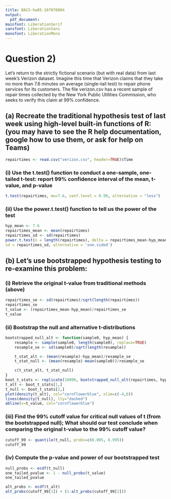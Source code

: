 ```yaml
---
title: BACS-hw05-107070004
output:
  pdf_document:
mainfont: LiberationSerif
sansfont: LiberationSans
monofont: LiberationMono
---
```


# Question 2)

Let’s return to the strictly fictional scenario (but with real data) from last week’s Verizon dataset. Imagine this time that Verizon claims that they take no more than 7.6 minutes on average (single-tail test) to repair phone services for its customers. The file verizon.csv has a recent sample of repair times collected by the New York Public Utilities Commission, who seeks to verify this claim at 99% confidence.

## (a) Recreate the traditional hypothesis test of last week using high-level built-in functions of R: (you may have to see the R help documentation, google how to use them, or ask for help on Teams)

```r
repairtimes <- read.csv("verizon.csv", header=TRUE)$Time
```

### (i) Use the t.test() function to conduct a one-sample, one-tailed t-test: report 99% confidence interval of the mean, t-value, and p-value

```r
t.test(repairtimes, mu=7.6, conf.level = 0.99, alternative = "less")
```

### (ii) Use the power.t.test() function to tell us the power of the test

```r
hyp_mean <- 7.6
repairtimes_mean <- mean(repairtimes)
repairtimes_sd <- sd(repairtimes)
power.t.test(n = length(repairtimes), delta = repairtimes_mean-hyp_mean,
sd = repairtimes_sd, alternative = 'one.sided')
```

## (b) Let’s use bootstrapped hypothesis testing to re-examine this problem:

### (i) Retrieve the original t-value from traditional methods (above)

```r
repairtimes_se <- sd(repairtimes)/sqrt(length(repairtimes))
repairtimes_se
t_value <- (repairtimes_mean-hyp_mean)/repairtimes_se
t_value
```

### (ii) Bootstrap the null and alternative t-distributions

```r
bootstrapped_null_alt <- function(sample0, hyp_mean) {
    resample <- sample(sample0, length(sample0), replace=TRUE)
    resample_se <- sd(sample0)/sqrt(length(resample))

    t_stat_alt <- (mean(resample)-hyp_mean)/resample_se
    t_stat_null <- (mean(resample)-mean(sample0))/resample_se

    c(t_stat_alt, t_stat_null)
}
boot_t_stats <- replicate(10000, bootstrapped_null_alt(repairtimes, hyp_mean))
t_alt <- boot_t_stats[1,]
t_null <- boot_t_stats[2,]
plot(density(t_alt), col="cornflowerblue", xlim=c(-4,6))
lines(density(t_null), lty="dashed")
abline(v=t_value, col="cornflowerblue")
```

### (iii) Find the 99% cutoff value for critical null values of t (from the bootstrapped null); What should our test conclude when comparing the original t-value to the 99% cutoff value?

```r
cutoff_99 <- quantile(t_null, probs=c(0.005, 0.995))
cutoff_99
```

### (iv) Compute the p-value and power of our bootstrapped test

```r
null_probs <- ecdf(t_null)
one_tailed_pvalue <- 1 - null_probs(t_value)
one_tailed_pvalue

alt_probs <- ecdf(t_alt)
alt_probs(cutoff_99[1]) + (1-alt_probs(cutoff_99[2]))
```
